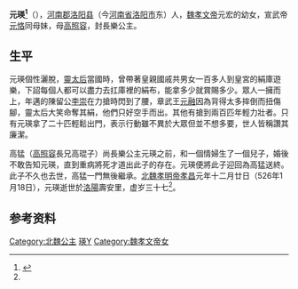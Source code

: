 {{Otheruses|subject=[[北魏|北魏]]孝文帝[[元宏|元宏]]之女的長樂公主'''元瑛'''|other=其餘曾被封為長樂公主的女性|長樂公主}}

{{東亞女性歷史人物
| 名稱=长乐公主
| 身份=[[北魏|北魏]]公主
| 畫像=
| 說明=
| 姓=元
| 名=瑛
| 封爵=[[公主|公主]]
| 位號=
| 封號=长乐公主，长乐长公主
| 出生年=489年
| 逝世年=525年
| 諡號=
| 墳墓=洛阳北邙山
| 父親=[[孝文帝|孝文帝]][[元宏|元宏]]
| 同胞兄弟=[[宣武帝|宣武帝]]
| 母親=[[高照容|高照容]]
|}}


'''元瑛<ref name=autogenerated1>{{Cite book | author = 罗新，叶炜著 | title = 《新出魏晋南北朝墓志疏证 (修订版)》 | location = 北京市 | publisher = 中华书局  | date =2016.5| pages =114-115 |ISBN =978-7-101-11639-7| accessdate = 2021-07-07 | url = | language= zh-cn| quote = }}</ref>'''（{{bd|489年||525年|1月18日|catIdx=Yuan,元}}），[[河南郡|河南郡]][[洛阳县|洛阳县]]（今[[河南省|河南省]][[洛阳市|洛阳市]]东）人，[[魏孝文帝|魏孝文帝]]元宏的幼女，宣武帝[[元恪|元恪]]同母妹，母[[高照容|高照容]]，封長樂公主。

== 生平 ==

元瑛個性灑脫，[[宣武靈皇后|靈太后]]當國時，曾帶著皇親國戚共男女一百多人到皇宮的絹庫遊樂，下詔每個人都可以盡力去扛庫裡的絹布，能拿多少就賞賜多少。眾人一擁而上，年邁的陳留公[[李崇_(北魏)|李崇]]在力搶時閃到了腰，章武王[[元融_(章武王)|元融]]因為背得太多摔倒而扭傷腳，靈太后大笑命奪其絹，他們只好空手而出。其他有搶到兩百匹年輕力壯者。只有元瑛拿了二十匹輕鬆出門，表示行動雖不異於大眾但並不想多要，世人皆稱讚其廉潔。

高猛（[[高照容|高照容]]長兄高琨子）尚長樂公主元瑛之前，和一個情婦生了一個兒子，婚後不敢告知元瑛，直到重病將死才道出此子的存在。元瑛便將此子迎回為高猛送終。此子不久也去世，高猛一門無後繼承。[[北魏孝明帝|北魏孝明帝]][[孝昌_(年號)|孝昌]]元年十二月廿日（526年1月18日），元瑛逝世於[[洛陽|洛陽]]壽安里，虚岁三十七<ref name=autogenerated1 />。

==参考资料==
{{reflist}}

[[Category:北魏公主|Category:北魏公主]]
[[Category:河南元氏|瑛Y]]
[[Category:魏孝文帝女|Category:魏孝文帝女]]